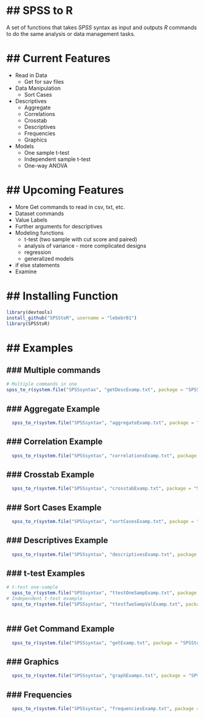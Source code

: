 ## SPSS to R
=================
  
A set of functions that takes *SPSS* syntax as input and outputs *R* commands 
to do the same analysis or data management tasks.

## Current Features
===============
* Read in Data
    * Get for sav files
* Data Manipulation
    * Sort Cases
* Descriptives
    * Aggregate
    * Correlations
    * Crosstab
    * Descriptives
    * Frequencies
    * Graphics    
* Models
    * One sample t-test
    * Independent sample t-test
    * One-way ANOVA




## Upcoming Features
=================
* More Get commands to read in csv, txt, etc.
* Dataset commands
* Value Labels
* Further arguments for descriptives
* Modeling functions
    + t-test (two sample with cut score and paired)
    + analysis of variance - more complicated designs
    + regression
    + generalized models
* if else statements
* Examine

## Installing Function
===================
```r
library(devtools)
install_github("SPSStoR", username = "lebebr01")
library(SPSStoR)
```

## Examples
=========
### Multiple commands
------------------
```r
# Multiple commands in one
spss_to_r(system.file("SPSSsyntax", "getDescExamp.txt", package = "SPSStoR"))

```


### Aggregate Example
-----------------------
```r
  spss_to_r(system.file("SPSSsyntax", "aggregateExamp.txt", package = "SPSStoR"))
```

### Correlation Example
-------------------------
```r
  spss_to_r(system.file("SPSSsyntax", "correlationsExamp.txt", package = "SPSStoR"))
```

### Crosstab Example
----------------------
```r
  spss_to_r(system.file("SPSSsyntax", "crosstabExamp.txt", package = "SPSStoR"))
```

### Sort Cases Example
-----------------------
```r
  spss_to_r(system.file("SPSSsyntax", "sortCasesExamp.txt", package = "SPSStoR"))
```

### Descriptives Example
-------------------------
```r
  spss_to_r(system.file("SPSSsyntax", "descriptivesExamp.txt", package = "SPSStoR"))
```

### t-test Examples
--------------------------
```r
# t-test one-sample
  spss_to_r(system.file("SPSSsyntax", "ttestOneSampExamp.txt", package = "SPSStoR"))
# Independent t-test example
  spss_to_r(system.file("SPSSsyntax", "ttestTwoSampValExamp.txt", package = "SPSStoR"))
  
```

### Get Command Example
-------------------
```r
  spss_to_r(system.file("SPSSsyntax", "getExamp.txt", package = "SPSStoR"))
```

### Graphics
----------------
```r
  spss_to_r(system.file("SPSSsyntax", "graphExamps.txt", package = "SPSStoR"))
```

### Frequencies
---------------
```r
  spss_to_r(system.file("SPSSsyntax", "frequenciesExamp.txt", package = "SPSStoR"))
```



